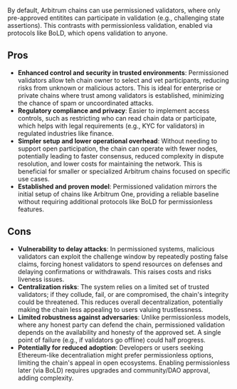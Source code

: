 By default, Arbitrum chains can use permissioned validators, where only pre-approved entitites can participate in validation (e.g., challenging state assertions). This contrasts with permissionless validation, enabled via protocols like BoLD, which opens validation to anyone.

## Pros

- **Enhanced control and security in trusted environments**: Permissioned validators allow teh chain owner to select and vet participants, reducing risks from unknown or malicious actors. This is ideal for enterprise or private chains where trust among validators is established, minimizing the chance of spam or uncoordinated attacks.
- **Regulatory compliance and privacy**: Easier to implement access controls, such as restricting who can read chain data or participate, which helps with legal requirements (e.g., KYC for validators) in regulated industries like finance.
- **Simpler setup and lower operational overhead**: Without needing to support open participation, the chain can operate with fewer nodes, potentially leading to faster consensus, reduced complexity in dispute resolution, and lower costs for maintaining the network. This is beneficial for smaller or specialized Arbitrum chains focused on specific use cases.
- **Established and proven model**: Permissioned validation mirrors the initial setup of chains like Arbitrum One, providing a reliable baseline without requiring additional protocols like BoLD for permissionless features.

## Cons

- **Vulnerability to delay attacks**: In permissioned systems, malicious validators can exploit the challenge window by repeatedly posting false claims, forcing honest validators to spend resources on defenses and delaying confirmations or withdrawals. This raises costs and risks liveness issues.
- **Centralization risks**: The system relies on a limited set of trusted validators; if they collude, fail, or are compromised, the chain's integrity could be threatened. This reduces overall decentralization, potentially making the chain less appealing to users valuing trustlessness.
- **Limited robustness against adversaries**: Unlike permissionless models, where any honest party can defend the chain, permissioned validation depends on the availability and honesty of the approved set. A single point of failure (e.g., if validators go offline) could half progress.
- **Potentially for reduced adoption**: Developers or users seeking Ethereum-like decentraliation might prefer permissionless options, limiting the chain's appeal in open ecosystems. Enabling permissionless later (via BoLD) requires upgrades and community/DAO approval, adding complexity.
